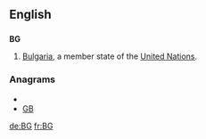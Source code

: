 ==English==
==={{abbreviation}}===
'''BG'''
# [[Bulgaria]], a member state of the [[United Nations]].

===Anagrams===
* {{alphagram|bg}}
* [[GB#English|GB]]

[[de:BG]]
[[fr:BG]]